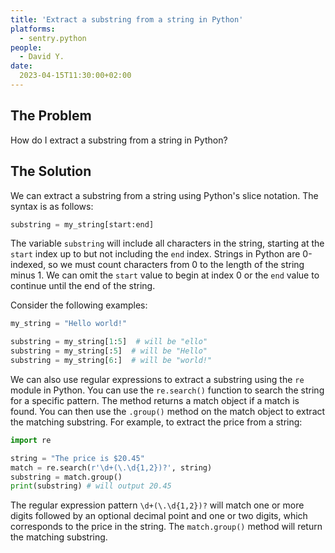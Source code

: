```yaml
---
title: 'Extract a substring from a string in Python'
platforms: 
  - sentry.python
people: 
  - David Y.
date: 
  2023-04-15T11:30:00+02:00
---
```


## The Problem

How do I extract a substring from a string in Python?

## The Solution

We can extract a substring from a string using Python's slice notation. The syntax is as follows:

```python
substring = my_string[start:end]
```

The variable `substring` will include all characters in the string, starting at the `start` index up to but not including the `end` index. Strings in Python are 0-indexed, so we must count characters from 0 to the length of the string minus 1. We can omit the `start` value to begin at index 0 or the `end` value to continue until the end of the string.

Consider the following examples:

```python
my_string = "Hello world!"

substring = my_string[1:5]  # will be "ello"
substring = my_string[:5]  # will be "Hello"
substring = my_string[6:]  # will be "world!"
```

We can also use regular expressions to extract a substring using the `re` module in Python. You can use the `re.search()` function to search the string for a specific pattern. The method returns a match object if a match is found. You can then use the `.group()` method on the match object to extract the matching substring. For example, to extract the price from a string:

```python
import re

string = "The price is $20.45"
match = re.search(r'\d+(\.\d{1,2})?', string)
substring = match.group()
print(substring) # will output 20.45
```

The regular expression pattern `\d+(\.\d{1,2})?` will match one or more digits followed by an optional decimal point and one or two digits, which corresponds to the price in the string. The `match.group()` method will return the matching substring.
